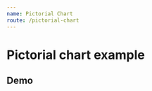 ```yaml
---
name: Pictorial Chart
route: /pictorial-chart
---
```



# Pictorial chart example

## Demo
<Playground>
    <div style={ { width: 300} }>
        <PictorialChart
            grid={ { bottom: '10%' } }
            height={ 500 }
            tooltip={ { 
                label: 'acidents', 
                labelComplement: 10,
                result: 'problems',
                resultComplement: '25%'
            } }
            data={ 
                [{ 
                    value: 10,
                    symbol: 
                        'path://M155.396 111.987V94.0134C155.396 ' +
                        '90.1956 152.331 87.1007 148.55 ' +
                        '87.1007H117.403L117.06 55.302C117.06 ' +
                        '51.4842 113.996 48.3893 110.215 ' +
                        '48.3893H102V157.611H110.215C113.996 ' +
                        '157.611 117.06 154.516 117.06 ' +
                        '150.698V118.899H148.55C152.331 118.899 ' +
                        '155.396 115.804 155.396 111.987Z' +
                        'M102 206C45.667 206 0 159.885 0 ' +
                        '103C0 46.1147 45.667 0 102 ' +
                        '0V29.1442C61.6066 29.1442 28.8612 ' +
                        '62.2106 28.8612 103C28.8612 143.789 ' +
                        '61.6066 176.856 102 176.856V206Z' +
                        'M102 206C158.333 206 204 159.885 204 ' +
                        '103C204 46.1147 158.333 0 102 ' +
                        '0V29.1442C142.393 29.1442 175.139 ' +
                        '62.2106 175.139 103C175.139 143.789 ' +
                        '142.393 176.856 102 176.856V206Z' +
                        'M48.604 111.987V94.0134C48.604 ' +
                        '90.1956 51.6689 87.1007 55.4497 ' +
                        '87.1007H86.5973L86.9396 55.302C86.9396 ' +
                        '51.4842 90.0045 48.3893 93.7852 ' +
                        '48.3893L102 48.3893V157.611L93.7852 ' +
                        '157.611C90.0045 157.611 86.9396 ' +
                        '154.516 86.9396 150.698V118.899H55.4497C51.6689 ' +
                        '118.899 48.604 115.804 48.604 111.987Z'
                }]
            }
        />
    </div>
</Playground>